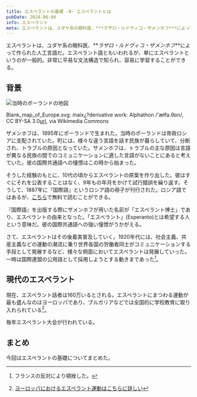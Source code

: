 ```yaml
---
title: エスペラントの基礎 -0- エスペラントとは
pubDate: 2024-06-06
info: エスペラント
meta: エスペラントは、ユダヤ系の眼科医、***ラザロ・ルドヴィコ・ザメンホフ***によって作られた人工言語だ。エスペラント語ともいわれるが、単にエスペラントというのが一般的。非常に平易な文法構造で知られ、容易に学習することができる。
---
```



エスペラントは、ユダヤ系の眼科医、**_ラザロ・ルドヴィコ・ザメンホフ_**によって作られた人工言語だ。エスペラント語ともいわれるが、単にエスペラントというのが一般的。非常に平易な文法構造で知られ、容易に学習することができる。

## 背景

<Image src={poland} alt="当時のポーランドの地図" />

Blank_map_of_Europe.svg: maix¿?derivative work: Alphathon /'æɫfə.θɒn/, CC BY-SA 3.0[url](https://creativecommons.org/licenses/by-sa/3.0), via Wikimedia Commons

ザメンホフは、1895年にポーランドで生まれた。当時のポーランドは帝政ロシアに支配されていた。町には、様々な違う言語を話す民族が暮らしていて、分断され、トラブルの原因となっていた。ザメンホフは、トラブルの主な原因は言語が異なる民族の間でのコミュニケーションに適した言語がないことにあると考えていた。彼の国際共通語への憧憬はこの時から始まった。

そうした経験のもとに、10代の頃からエスペラントの原案を作り出した。彼はすぐにそれを公表することはなく、9年もの年月をかけて試行錯誤を繰り返す。そうして、1887年に『国際語』というロシア語の冊子が刊行された。ロシア語ではあるが、[こちら](https://ru.wikisource.org/wiki/%D0%98%D0%BD%D0%B4%D0%B5%D0%BA%D1%81:Unua_Libro_ru_1st_ed.pdf)で無料で読むことができる。

『国際語』を出版する際にザメンホフが用いた名前が「エスペラント博士」であり、エスペラントの由来となった。「エスペラント」(Esperanto)とは希望する人という意味だ。彼の国際共通語への強い憧憬がうかがえる。

さて、エスペラントはその後着実普及していく。1920年代には、社会主義、共産主義などの運動の潮流に乗り世界各国の労働者同士がコミュニケーションする手段として発展するなど、様々な側面においてエスペラントは発展していった。一時は国際連盟の公用語として採用しようとする動きまであった[^1]。

[^1]: フランスの反対により頓挫した。

## 現代のエスペラント

現在、エスペラント話者は160万いるとされる。エスペラントにまつわる運動が最も盛んなのはヨーロッパであり、ブルガリアなどでは全国的に学校教育に取り入れられている[^2]。

[^2]: [ヨーロッパにおけるエスペラント運動はこちらに詳しい](https://meiji.repo.nii.ac.jp/record/7554/files/kyouyoronshu_187_127.pdf)

毎年エスペラント大会が行われている。

## まとめ

今回はエスペラントの基礎についてまとめた。
